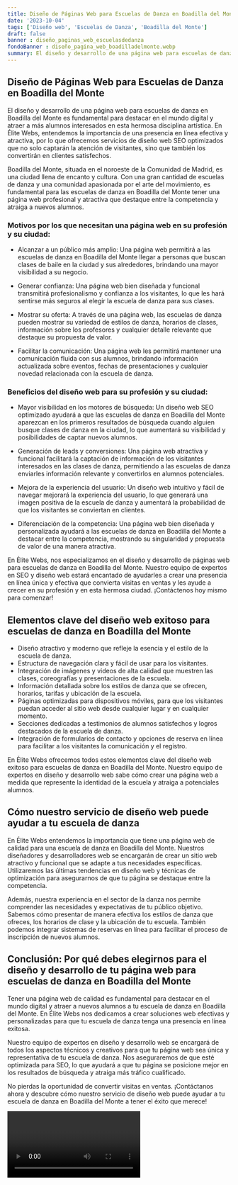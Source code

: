 ```yaml
---
title: Diseño de Páginas Web para Escuelas de Danza en Boadilla del Monte
date: '2023-10-04'
tags: ['Diseño web', 'Escuelas de Danza', 'Boadilla del Monte']
draft: false
banner : diseño_paginas_web_escuelasdedanza
fondoBanner : diseño_pagina_web_boadilladelmonte.webp
summary: El diseño y desarrollo de una página web para escuelas de danza en Boadilla del Monte es fundamental para destacar en el mundo digital y atraer a más alumnos interesados en esta hermosa disciplina artística. En Élite Webs, entendemos la importancia de una presencia en línea efectiva y atractiva, por lo que ofrecemos servicios de diseño web SEO optimizados que no solo captarán la atención de visitantes, sino que también los convertirán en clientes satisfechos.
---
```


## Diseño de Páginas Web para Escuelas de Danza en Boadilla del Monte

El diseño y desarrollo de una página web para escuelas de danza en Boadilla del Monte es fundamental para destacar en el mundo digital y atraer a más alumnos interesados en esta hermosa disciplina artística. En Élite Webs, entendemos la importancia de una presencia en línea efectiva y atractiva, por lo que ofrecemos servicios de diseño web SEO optimizados que no solo captarán la atención de visitantes, sino que también los convertirán en clientes satisfechos.

Boadilla del Monte, situada en el noroeste de la Comunidad de Madrid, es una ciudad llena de encanto y cultura. Con una gran cantidad de escuelas de danza y una comunidad apasionada por el arte del movimiento, es fundamental para las escuelas de danza en Boadilla del Monte tener una página web profesional y atractiva que destaque entre la competencia y atraiga a nuevos alumnos.

### Motivos por los que necesitan una página web en su profesión y su ciudad:

- Alcanzar a un público más amplio: Una página web permitirá a las escuelas de danza en Boadilla del Monte llegar a personas que buscan clases de baile en la ciudad y sus alrededores, brindando una mayor visibilidad a su negocio.

- Generar confianza: Una página web bien diseñada y funcional transmitirá profesionalismo y confianza a los visitantes, lo que les hará sentirse más seguros al elegir la escuela de danza para sus clases.

- Mostrar su oferta: A través de una página web, las escuelas de danza pueden mostrar su variedad de estilos de danza, horarios de clases, información sobre los profesores y cualquier detalle relevante que destaque su propuesta de valor.

- Facilitar la comunicación: Una página web les permitirá mantener una comunicación fluida con sus alumnos, brindando información actualizada sobre eventos, fechas de presentaciones y cualquier novedad relacionada con la escuela de danza.

### Beneficios del diseño web para su profesión y su ciudad:

- Mayor visibilidad en los motores de búsqueda: Un diseño web SEO optimizado ayudará a que las escuelas de danza en Boadilla del Monte aparezcan en los primeros resultados de búsqueda cuando alguien busque clases de danza en la ciudad, lo que aumentará su visibilidad y posibilidades de captar nuevos alumnos.

- Generación de leads y conversiones: Una página web atractiva y funcional facilitará la captación de información de los visitantes interesados en las clases de danza, permitiendo a las escuelas de danza enviarles información relevante y convertirlos en alumnos potenciales.

- Mejora de la experiencia del usuario: Un diseño web intuitivo y fácil de navegar mejorará la experiencia del usuario, lo que generará una imagen positiva de la escuela de danza y aumentará la probabilidad de que los visitantes se conviertan en clientes.

- Diferenciación de la competencia: Una página web bien diseñada y personalizada ayudará a las escuelas de danza en Boadilla del Monte a destacar entre la competencia, mostrando su singularidad y propuesta de valor de una manera atractiva.

En Élite Webs, nos especializamos en el diseño y desarrollo de páginas web para escuelas de danza en Boadilla del Monte. Nuestro equipo de expertos en SEO y diseño web estará encantado de ayudarles a crear una presencia en línea única y efectiva que convierta visitas en ventas y les ayude a crecer en su profesión y en esta hermosa ciudad. ¡Contáctenos hoy mismo para comenzar!

<GifSeo />

<Cta />

## Elementos clave del diseño web exitoso para escuelas de danza en Boadilla del Monte

- Diseño atractivo y moderno que refleje la esencia y el estilo de la escuela de danza.
- Estructura de navegación clara y fácil de usar para los visitantes.
- Integración de imágenes y videos de alta calidad que muestren las clases, coreografías y presentaciones de la escuela.
- Información detallada sobre los estilos de danza que se ofrecen, horarios, tarifas y ubicación de la escuela.
- Páginas optimizadas para dispositivos móviles, para que los visitantes puedan acceder al sitio web desde cualquier lugar y en cualquier momento.
- Secciones dedicadas a testimonios de alumnos satisfechos y logros destacados de la escuela de danza.
- Integración de formularios de contacto y opciones de reserva en línea para facilitar a los visitantes la comunicación y el registro.

En Élite Webs ofrecemos todos estos elementos clave del diseño web exitoso para escuelas de danza en Boadilla del Monte. Nuestro equipo de expertos en diseño y desarrollo web sabe cómo crear una página web a medida que represente la identidad de la escuela y atraiga a potenciales alumnos.

## Cómo nuestro servicio de diseño web puede ayudar a tu escuela de danza

En Élite Webs entendemos la importancia que tiene una página web de calidad para una escuela de danza en Boadilla del Monte. Nuestros diseñadores y desarrolladores web se encargarán de crear un sitio web atractivo y funcional que se adapte a tus necesidades específicas. Utilizaremos las últimas tendencias en diseño web y técnicas de optimización para asegurarnos de que tu página se destaque entre la competencia.

Además, nuestra experiencia en el sector de la danza nos permite comprender las necesidades y expectativas de tu público objetivo. Sabemos cómo presentar de manera efectiva los estilos de danza que ofreces, los horarios de clase y la ubicación de tu escuela. También podemos integrar sistemas de reservas en línea para facilitar el proceso de inscripción de nuevos alumnos.

## Conclusión: Por qué debes elegirnos para el diseño y desarrollo de tu página web para escuelas de danza en Boadilla del Monte

Tener una página web de calidad es fundamental para destacar en el mundo digital y atraer a nuevos alumnos a tu escuela de danza en Boadilla del Monte. En Élite Webs nos dedicamos a crear soluciones web efectivas y personalizadas para que tu escuela de danza tenga una presencia en línea exitosa.

Nuestro equipo de expertos en diseño y desarrollo web se encargará de todos los aspectos técnicos y creativos para que tu página web sea única y representativa de tu escuela de danza. Nos aseguraremos de que esté optimizada para SEO, lo que ayudará a que tu página se posicione mejor en los resultados de búsqueda y atraiga más tráfico cualificado.

No pierdas la oportunidad de convertir visitas en ventas. ¡Contáctanos ahora y descubre cómo nuestro servicio de diseño web puede ayudar a tu escuela de danza en Boadilla del Monte a tener el éxito que merece!

<Video />

<CtaBot job='Escuelas de Danza' city='Boadilla del Monte'/>

<Gmaps query='Boadilla del Monte+españa+maps' />